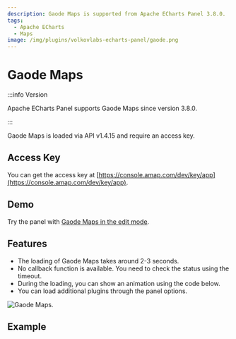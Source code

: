 ```yaml
---
description: Gaode Maps is supported from Apache ECharts Panel 3.8.0.
tags:
  - Apache ECharts
  - Maps
image: /img/plugins/volkovlabs-echarts-panel/gaode.png
---
```



# Gaode Maps

:::info Version

Apache ECharts Panel supports Gaode Maps since version 3.8.0.

:::

Gaode Maps is loaded via API v1.4.15 and require an access key.

## Access Key

You can get the access key at [https://console.amap.com/dev/key/app](https://console.amap.com/dev/key/app).

## Demo

Try the panel with [Gaode Maps in the edit mode](https://echarts.volkovlabs.io/d/X1mkMIFVz/geo-map?orgId=1&editPanel=17).

## Features

- The loading of Gaode Maps takes around 2-3 seconds.
- No callback function is available. You need to check the status using the timeout.
- During the loading, you can show an animation using the code below.
- You can load additional plugins through the panel options.

<Image
  title="Gaode Maps."
  src="/img/plugins/volkovlabs-echarts-panel/gaode.png"
/>

## Example

<Code
  url="https://github.com/VolkovLabs/volkovlabs.io/blob/main/docs/volkovlabs-echarts-panel/js/gaode.js"
  language="js"
/>
